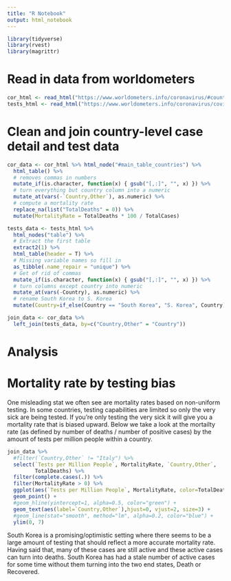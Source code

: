 ```yaml
---
title: "R Notebook"
output: html_notebook
---
```


```r
library(tidyverse)
library(rvest)
library(magrittr)
```

# Read in data from worldometers

```r
cor_html <- read_html("https://www.worldometers.info/coronavirus/#countries")
tests_html <- read_html("https://www.worldometers.info/coronavirus/covid-19-testing/")
```

# Clean and join country-level case detail and test data

```r
cor_data <- cor_html %>% html_node("#main_table_countries") %>%
  html_table() %>%
  # removes commas in numbers
  mutate_if(is.character, function(x) { gsub("[,:]", "", x) }) %>%
  # turn everything but country column into a numeric
  mutate_at(vars(-`Country,Other`), as.numeric) %>%
  # compute a mortality rate
  replace_na(list("TotalDeaths" = 0)) %>%
  mutate(MortalityRate = TotalDeaths * 100 / TotalCases)

tests_data <- tests_html %>%
  html_nodes("table") %>%
  # Extract the first table
  extract2(1) %>%
  html_table(header = T) %>%
  # Missing variable names so fill in
  as_tibble(.name_repair = "unique") %>%
  # Get of rid of commas
  mutate_if(is.character, function(x) { gsub("[,:]", "", x) }) %>%
  # turn columns except country into numeric
  mutate_at(vars(-Country), as.numeric) %>%
  # rename South Korea to S. Korea
  mutate(Country=if_else(Country == "South Korea", "S. Korea", Country))

join_data <- cor_data %>%
  left_join(tests_data, by=c("Country,Other" = "Country"))
```
  
# Analysis

# Mortality rate by testing bias

One misleading stat we often see are mortality rates based on non-uniform testing.  In some countries, testing capabilities are limited so only the very sick are being tested.  If you're only testing the very sick it will give you a mortality rate that is biased upward.  Below we take a look at the mortailty rate (as defined by number of deaths / number of positive cases) by the amount of tests per million people within a country.
  
```r
join_data %>%
  #filter(`Country,Other` != "Italy") %>%
  select(`Tests per Million People`, MortalityRate, `Country,Other`,
         TotalDeaths) %>%
  filter(complete.cases(.)) %>% 
  filter(MortalityRate > 0) %>%
  ggplot(aes(`Tests per Million People`, MortalityRate, color=TotalDeaths)) +
  geom_point() +
  #geom_hline(yintercept=1, alpha=0.5, color="green") +
  geom_text(aes(label=`Country,Other`),hjust=0, vjust=2, size=3) +
  #geom_line(stat="smooth", method="lm", alpha=0.2, color="blue") +
  ylim(0, 7)
```

South Korea is a promising/optimistic setting where there seems to be a large amount of testing that should reflect a more accurate mortality rate.  Having said that, many of these cases are still active and these active cases can turn into deaths.  South Korea has had a stale number of active cases for some time without them turning into the two end states, Death or Recovered.
